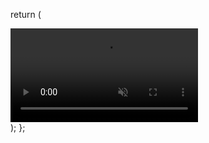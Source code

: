 

  return (
    <div
      className="absolute w-screen pointer-events-none top-0 min-h-[400px] sm:ml-[0rem] lg:-ml-[9rem] left-1/2 -translate-x-1/2 z-0 flex items-center justify-center max-h-[720px] overflow-hidden"
    >
      <video
        autoPlay
        loop
        muted
        playsInline
        className="w-full h-full object-cover pointer-events-none"
        src="/videos/extropic-wide.mp4"
      >
      </video>
    </div>
  );
};
